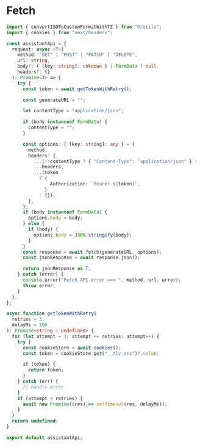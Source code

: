 # Fetch

```fetch.ts
import { convertISOToCustomFormatWithTZ } from "@/utils";
import { cookies } from "next/headers";

const assistantApi = {
  request: async <T>(
    method: "GET" | "POST" | "PATCH" | "DELETE",
    url: string,
    body?: { [key: string]: unknown } | FormData | null,
    headers?: {}
  ): Promise<T> => {
    try {
      const token = await getTokenWithRetry();

      const generateURL = "";

      let contentType = "application/json";

      if (body instanceof FormData) {
        contentType = "";
      }

      const options: { [key: string]: any } = {
        method,
        headers: {
          ...(!!contentType ? { "Content-Type": "application/json" } : {}),
          ...headers,
          ...(token
            ? {
                Authorization: `Bearer ${token}`,
              }
            : {}),
        },
      };
      if (body instanceof FormData) {
        options.body = body;
      } else {
        if (body) {
          options.body = JSON.stringify(body);
        }
      }
      const response = await fetch(generateURL, options);
      const jsonResponse = await response.json();

      return jsonResponse as T;
    } catch (error) {
      console.error("Fetch API error ==> ", method, url, error);
      throw error;
    }
  },
};

async function getTokenWithRetry(
  retries = 3,
  delayMs = 100
): Promise<string | undefined> {
  for (let attempt = 1; attempt <= retries; attempt++) {
    try {
      const cookieStore = await cookies();
      const token = cookieStore.get("__tlv_acs")?.value;

      if (token) {
        return token;
      }
    } catch (err) {
      // handle error
    }
    if (attempt < retries) {
      await new Promise((res) => setTimeout(res, delayMs));
    }
  }
  return undefined;
}

export default assistantApi;
```
